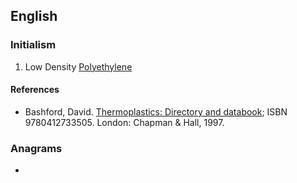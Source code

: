 ==English==

===Initialism===
{{rfc-header|Initialism}}
{{head|en|initialism}}

# {{lb|en|organic compound}} Low Density [[polyethylene|Polyethylene]]

====References====
* Bashford, David. [http://books.google.com/books?id=ycLq-EYaE0QC&dq=a.+schulman&source=gbs_navlinks_s Thermoplastics: Directory and databook]; ISBN 9780412733505. London: Chapman & Hall, 1997.

===Anagrams===
* {{l|en|pled}}